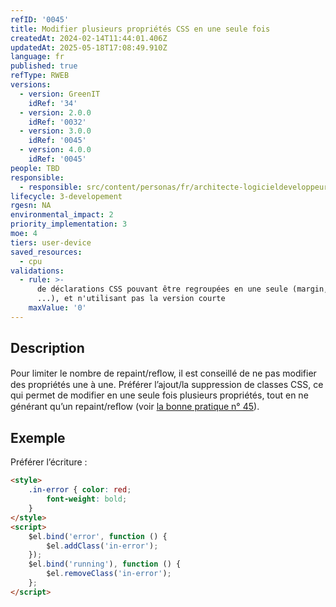 ```yaml
---
refID: '0045'
title: Modifier plusieurs propriétés CSS en une seule fois
createdAt: 2024-02-14T11:44:01.406Z
updatedAt: 2025-05-18T17:08:49.910Z
language: fr
published: true
refType: RWEB
versions:
  - version: GreenIT
    idRef: '34'
  - version: 2.0.0
    idRef: '0032'
  - version: 3.0.0
    idRef: '0045'
  - version: 4.0.0
    idRef: '0045'
people: TBD
responsible:
  - responsible: src/content/personas/fr/architecte-logicieldeveloppeur.mdx
lifecycle: 3-developement
rgesn: NA
environmental_impact: 2
priority_implementation: 3
moe: 4
tiers: user-device
saved_resources:
  - cpu
validations:
  - rule: >-
      de déclarations CSS pouvant être regroupées en une seule (margin, padding,
      ...), et n'utilisant pas la version courte
    maxValue: '0'
---
```


## Description

Pour limiter le nombre de repaint/reﬂow, il est conseillé de ne pas modifier des propriétés une à une.
Préférer l’ajout/la suppression de classes CSS, ce qui permet de modifier en une seule fois plusieurs propriétés, tout en ne générant qu’un repaint/reﬂow (voir [la bonne pratique n° 45](/chapters/bonne_pratique_045_fr.md)).

## Exemple

Préférer l’écriture :

```html
<style>
    .in-error { color: red;
        font-weight: bold;
    }
</style>
<script>
    $el.bind('error', function () {
        $el.addClass('in-error');
    });
    $el.bind('running'), function () {
        $el.removeClass('in-error');
    };
</script>
```
